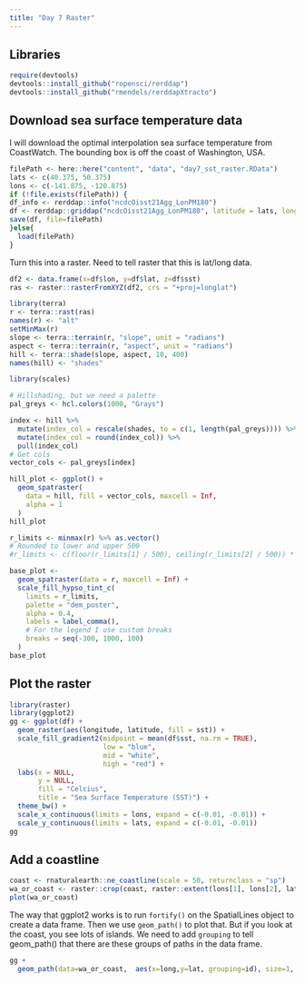 ```yaml
---
title: "Day 7 Raster"
---
```


## Libraries

```r
require(devtools)
devtools::install_github("ropensci/rerddap")
devtools::install_github("rmendels/rerddapXtracto") 
```

## Download sea surface temperature data

I will download the optimal interpolation sea surface temperature from CoastWatch. The bounding box is off the coast of Washington, USA.

```r
filePath <- here::here("content", "data", "day7_sst_raster.RData")
lats <- c(40.375, 50.375)
lons <- c(-141.875, -120.875)
if (!file.exists(filePath)) {
df_info <- rerddap::info("ncdcOisst21Agg_LonPM180")
df <- rerddap::griddap("ncdcOisst21Agg_LonPM180", latitude = lats, longitude = lons, time = c("2021-06-19", "2021-06-19"), fields = "sst")$data
save(df, file=filePath)
}else{
  load(filePath)
}
```

Turn this into a raster. Need to tell raster that this is lat/long data.
```r
df2 <- data.frame(x=df$lon, y=df$lat, z=df$sst)
ras <- raster::rasterFromXYZ(df2, crs = "+proj=longlat")
```

```r
library(terra)
r <- terra::rast(ras)
names(r) <- "alt"
setMinMax(r)
slope <- terra::terrain(r, "slope", unit = "radians")
aspect <- terra::terrain(r, "aspect", unit = "radians")
hill <- terra::shade(slope, aspect, 10, 400)
names(hill) <- "shades"
```

```r
library(scales)

# Hillshading, but we need a palette
pal_greys <- hcl.colors(1000, "Grays")

index <- hill %>%
  mutate(index_col = rescale(shades, to = c(1, length(pal_greys)))) %>%
  mutate(index_col = round(index_col)) %>%
  pull(index_col)
# Get cols
vector_cols <- pal_greys[index]

hill_plot <- ggplot() +
  geom_spatraster(
    data = hill, fill = vector_cols, maxcell = Inf,
    alpha = 1
  )
hill_plot
```

```r
r_limits <- minmax(r) %>% as.vector()
# Rounded to lower and upper 500
#r_limits <- c(floor(r_limits[1] / 500), ceiling(r_limits[2] / 500)) * 500

base_plot <- 
  geom_spatraster(data = r, maxcell = Inf) +
  scale_fill_hypso_tint_c(
    limits = r_limits,
    palette = "dem_poster",
    alpha = 0.4,
    labels = label_comma(),
    # For the legend I use custom breaks
    breaks = seq(-300, 1000, 100)
  )
base_plot
```



## Plot the raster

```r
library(raster)
library(ggplot2)
gg <- ggplot(df) +
  geom_raster(aes(longitude, latitude, fill = sst)) +
  scale_fill_gradient2(midpoint = mean(df$sst, na.rm = TRUE),
                       low = "blue",
                       mid = "white",
                       high = "red") +
  labs(x = NULL,
       y = NULL,
       fill = "Celcius",
       title = "Sea Surface Temperature (SST)") +
  theme_bw() +
  scale_x_continuous(limits = lons, expand = c(-0.01, -0.01)) +
  scale_y_continuous(limits = lats, expand = c(-0.01, -0.01))
gg
```

## Add a coastline

```r
coast <- rnaturalearth::ne_coastline(scale = 50, returnclass = "sp")
wa_or_coast <- raster::crop(coast, raster::extent(lons[1], lons[2], lats[1], lats[2]))
plot(wa_or_coast)
```

The way that ggplot2 works is to run `fortify()` on the SpatialLines object to create a data frame. Then we use `geom_path()` to plot that. But if you look at the coast, you see lots of islands. We need to add `grouping` to tell geom_path() that there are these groups of paths in the data frame.
```r
gg +
  geom_path(data=wa_or_coast,  aes(x=long,y=lat, grouping=id), size=1, na.rm=TRUE)
```